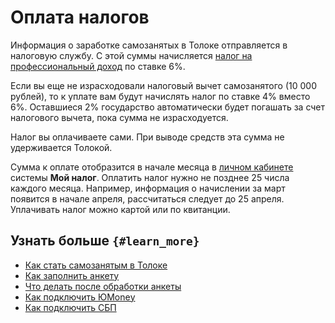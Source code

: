 # Оплата налогов

Информация о заработке самозанятых в Толоке отправляется в налоговую службу. С этой суммы начисляется [налог на профессиональный доход](https://npd.nalog.ru/) по ставке 6%.

Если вы еще не израсходовали налоговый вычет самозанятого (10 000 рублей), то к уплате вам будут начислять налог по ставке 4% вместо 6%. Оставшиеся 2% государство автоматически будет погашать за счет налогового вычета, пока сумма не израсходуется.

<Note mode="warning" title="Важно">

Налог вы оплачиваете сами. При выводе средств эта сумма не удерживается Толокой.

</Note>

Сумма к оплате отобразится в начале месяца в [личном кабинете](https://lknpd.nalog.ru/auth/login) системы **Мой налог**. Оплатить налог нужно не позднее 25 числа каждого месяца. Например, информация о начислении за март появится в начале апреля, рассчитаться следует до 25 апреля. Уплачивать налог можно картой или по квитанции.

## Узнать больше `{#learn_more}`

- [Как стать самозанятым в Толоке](../about)
- [Как заполнить анкету](../send-request)
- [Что делать после обработки анкеты](../accept-status)
- [Как подключить ЮMonеy](../../pay/yoomoney)
- [Как подключить СБП](../../pay/sbp)